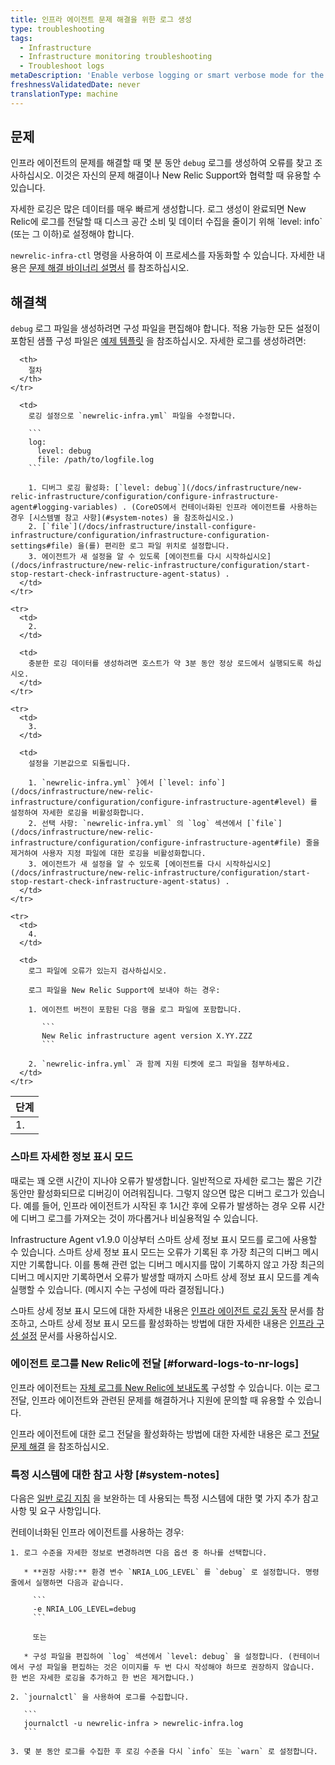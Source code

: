```yaml
---
title: 인프라 에이전트 문제 해결을 위한 로그 생성
type: troubleshooting
tags:
  - Infrastructure
  - Infrastructure monitoring troubleshooting
  - Troubleshoot logs
metaDescription: 'Enable verbose logging or smart verbose mode for the New Relic infrastructure agent, then collect about 3 to 5 minutes worth of data to help troubleshoot.'
freshnessValidatedDate: never
translationType: machine
---
```


## 문제

인프라 에이전트의 문제를 해결할 때 몇 분 동안 `debug` 로그를 생성하여 오류를 찾고 조사하십시오. 이것은 자신의 문제 해결이나 New Relic Support와 협력할 때 유용할 수 있습니다.

<Callout variant="important">
  자세한 로깅은 많은 데이터를 매우 빠르게 생성합니다. 로그 생성이 완료되면 New Relic에 로그를 전달할 때 디스크 공간 소비 및 데이터 수집을 줄이기 위해 `level: info` (또는 그 이하)로 설정해야 합니다.
</Callout>

`newrelic-infra-ctl` 명령을 사용하여 이 프로세스를 자동화할 수 있습니다. 자세한 내용은 [문제 해결 바이너리 설명서](/docs/infrastructure/install-configure-manage-infrastructure/manage-your-agent/troubleshoot-running-agent) 를 참조하십시오.

## 해결책

`debug` 로그 파일을 생성하려면 구성 파일을 편집해야 합니다. 적용 가능한 모든 설정이 포함된 샘플 구성 파일은 [예제 템플릿](/docs/infrastructure/new-relic-infrastructure/configuration/infrastructure-config-file-template-newrelic-infrayml) 을 참조하십시오. 자세한 로그를 생성하려면:

<table>
  <thead>
    <tr>
      <th>
        단계
      </th>

      <th>
        절차
      </th>
    </tr>
  </thead>

  <tbody>
    <tr>
      <td>
        1.
      </td>

      <td>
        로깅 설정으로 `newrelic-infra.yml` 파일을 수정합니다.

        ```
        log:
          level: debug
          file: /path/to/logfile.log
        ```

        1. 디버그 로깅 활성화: [`level: debug`](/docs/infrastructure/new-relic-infrastructure/configuration/configure-infrastructure-agent#logging-variables) . (CoreOS에서 컨테이너화된 인프라 에이전트를 사용하는 경우 [시스템별 참고 사항](#system-notes) 을 참조하십시오.)
        2. [`file`](/docs/infrastructure/install-configure-infrastructure/configuration/infrastructure-configuration-settings#file) 을(를) 편리한 로그 파일 위치로 설정합니다.
        3. 에이전트가 새 설정을 알 수 있도록 [에이전트를 다시 시작하십시오](/docs/infrastructure/new-relic-infrastructure/configuration/start-stop-restart-check-infrastructure-agent-status) .
      </td>
    </tr>

    <tr>
      <td>
        2.
      </td>

      <td>
        충분한 로깅 데이터를 생성하려면 호스트가 약 3분 동안 정상 로드에서 실행되도록 하십시오.
      </td>
    </tr>

    <tr>
      <td>
        3.
      </td>

      <td>
        설정을 기본값으로 되돌립니다.

        1. `newrelic-infra.yml` }에서 [`level: info`](/docs/infrastructure/new-relic-infrastructure/configuration/configure-infrastructure-agent#level) 를 설정하여 자세한 로깅을 비활성화합니다.
        2. 선택 사항: `newrelic-infra.yml` 의 `log` 섹션에서 [`file`](/docs/infrastructure/new-relic-infrastructure/configuration/configure-infrastructure-agent#file) 줄을 제거하여 사용자 지정 파일에 대한 로깅을 비활성화합니다.
        3. 에이전트가 새 설정을 알 수 있도록 [에이전트를 다시 시작하십시오](/docs/infrastructure/new-relic-infrastructure/configuration/start-stop-restart-check-infrastructure-agent-status) .
      </td>
    </tr>

    <tr>
      <td>
        4.
      </td>

      <td>
        로그 파일에 오류가 있는지 검사하십시오.

        로그 파일을 New Relic Support에 보내야 하는 경우:

        1. 에이전트 버전이 포함된 다음 행을 로그 파일에 포함합니다.

           ```
           New Relic infrastructure agent version X.YY.ZZZ
           ```

        2. `newrelic-infra.yml` 과 함께 지원 티켓에 로그 파일을 첨부하세요.
      </td>
    </tr>
  </tbody>
</table>

### 스마트 자세한 정보 표시 모드

때로는 꽤 오랜 시간이 지나야 오류가 발생합니다. 일반적으로 자세한 로그는 짧은 기간 동안만 활성화되므로 디버깅이 어려워집니다. 그렇지 않으면 많은 디버그 로그가 있습니다. 예를 들어, 인프라 에이전트가 시작된 후 1시간 후에 오류가 발생하는 경우 오류 시간에 디버그 로그를 가져오는 것이 까다롭거나 비실용적일 수 있습니다.

Infrastructure Agent v1.9.0 이상부터 스마트 상세 정보 표시 모드를 로그에 사용할 수 있습니다. 스마트 상세 정보 표시 모드는 오류가 기록된 후 가장 최근의 디버그 메시지만 기록합니다. 이를 통해 관련 없는 디버그 메시지를 많이 기록하지 않고 가장 최근의 디버그 메시지만 기록하면서 오류가 발생할 때까지 스마트 상세 정보 표시 모드를 계속 실행할 수 있습니다. (메시지 수는 구성에 따라 결정됩니다.)

스마트 상세 정보 표시 모드에 대한 자세한 내용은 [인프라 에이전트 로깅 동작](/docs/infrastructure/infrastructure-troubleshooting/troubleshoot-logs/infrastructure-agent-logging-behavior#smart-verbose-mode) 문서를 참조하고, 스마트 상세 정보 표시 모드를 활성화하는 방법에 대한 자세한 내용은 [인프라 구성 설정](/docs/infrastructure/install-configure-manage-infrastructure/configuration/infrastructure-configuration-settings#verbose) 문서를 사용하십시오.

### 에이전트 로그를 New Relic에 전달 [#forward-logs-to-nr-logs]

인프라 에이전트는 [자체 로그를 New Relic에 보내도록](/docs/logs/new-relic-logs/get-started/introduction-new-relic-logs) 구성할 수 있습니다. 이는 로그 전달, 인프라 에이전트와 관련된 문제를 해결하거나 지원에 문의할 때 유용할 수 있습니다.

인프라 에이전트에 대한 로그 전달을 활성화하는 방법에 대한 자세한 내용은 로그 [전달 문제 해결](/docs/logs/enable-new-relic-logs/1-enable-logs/forward-your-logs-using-new-relic-infrastructure#troubleshoot) 을 참조하십시오.

### 특정 시스템에 대한 참고 사항 [#system-notes]

다음은 [일반 로깅 지침](#verbose) 을 보완하는 데 사용되는 특정 시스템에 대한 몇 가지 추가 참고 사항 및 요구 사항입니다.

<CollapserGroup>
  <Collapser
    id="coreos"
    title="컨테이너화 된 에이전트"
  >
    컨테이너화된 인프라 에이전트를 사용하는 경우:

    1. 로그 수준을 자세한 정보로 변경하려면 다음 옵션 중 하나를 선택합니다.

       * **권장 사항:** 환경 변수 `NRIA_LOG_LEVEL` 를 `debug` 로 설정합니다. 명령줄에서 실행하면 다음과 같습니다.

         ```
         -e NRIA_LOG_LEVEL=debug
         ```

         또는

       * 구성 파일을 편집하여 `log` 섹션에서 `level: debug` 을 설정합니다. (컨테이너에서 구성 파일을 편집하는 것은 이미지를 두 번 다시 작성해야 하므로 권장하지 않습니다. 한 번은 자세한 로깅을 추가하고 한 번은 제거합니다.)

    2. `journalctl` 을 사용하여 로그를 수집합니다.

       ```
       journalctl -u newrelic-infra > newrelic-infra.log
       ```

    3. 몇 분 동안 로그를 수집한 후 로깅 수준을 다시 `info` 또는 `warn` 로 설정합니다.
  </Collapser>
</CollapserGroup>